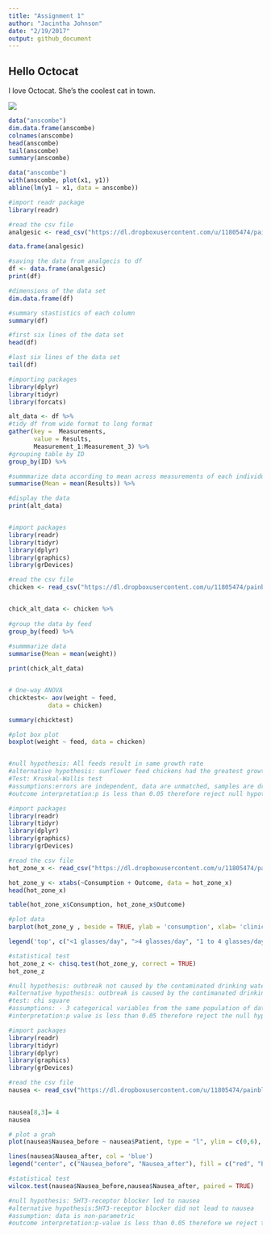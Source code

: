 ```yaml
---
title: "Assignment 1"
author: "Jacintha Johnson"
date: "2/19/2017"
output: github_document
---
```

## Hello Octocat
I love Octocat. She's the coolest cat in town.

![](octocat.png)

```r
data("anscombe")
dim.data.frame(anscombe)
colnames(anscombe)
head(anscombe)
tail(anscombe)
summary(anscombe)
```



```r
data("anscombe") 
with(anscombe, plot(x1, y1))
abline(lm(y1 ~ x1, data = anscombe))
```
```r

#import readr package
library(readr)

#read the csv file
analgesic <- read_csv("https://dl.dropboxusercontent.com/u/11805474/painblogr/biostats/assignments/analgesic.csv")

data.frame(analgesic)

#saving the data from analgecis to df
df <- data.frame(analgesic)
print(df)
```

```r

#dimensions of the data set
dim.data.frame(df)

#summary stastistics of each column
summary(df)

#first six lines of the data set
head(df)

#last six lines of the data set
tail(df)

```

```r

#importing packages
library(dplyr)
library(tidyr)
library(forcats)

alt_data <- df %>%
#tidy df from wide format to long format
gather(key =  Measurements,
       value = Results, 
       Measurement_1:Measurement_3) %>%
#grouping table by ID  
group_by(ID) %>%

#summmarize data according to mean across measurements of each individual
summarise(Mean = mean(Results)) %>%

#display the data
print(alt_data)



```

```r

#import packages
library(readr)
library(tidyr)
library(dplyr)
library(graphics)
library(grDevices)

#read the csv file
chicken <- read_csv("https://dl.dropboxusercontent.com/u/11805474/painblogr/biostats/assignments/chick-weights.csv?dl=1")


chick_alt_data <- chicken %>%
  
#group the data by feed
group_by(feed) %>%
  
#summmarize data
summarise(Mean = mean(weight))

print(chick_alt_data)


# One-way ANOVA
chicktest<- aov(weight ~ feed,
           data = chicken)

summary(chicktest)

#plot box plot
boxplot(weight ~ feed, data = chicken)


#null hypothesis: All feeds result in same growth rate
#alternative hypothesis: sunflower feed chickens had the greatest growth rate
#Test: Kruskal-Wallis test
#assumptions:errors are independent, data are unmatched, samples are drawn from populations with same shape distributions
#outcome interpretation:p is less than 0.05 therefore reject null hypothesis.
```

```r
#import packages
library(readr)
library(tidyr)
library(dplyr)
library(graphics)
library(grDevices)

#read the csv file
hot_zone_x <- read_csv("https://dl.dropboxusercontent.com/u/11805474/painblogr/biostats/assignments/gastroenteritis.csv?dl=1")

hot_zone_y <- xtabs(~Consumption + Outcome, data = hot_zone_x)
head(hot_zone_x)

table(hot_zone_x$Consumption, hot_zone_x$Outcome)

#plot data
barplot(hot_zone_y , beside = TRUE, ylab = 'consumption', xlab= 'clinical presentation', main = 'Outbreak of severe gastroenteritis from water contamination', col= c("red", "orange", "yellow"))

legend('top', c("<1 glasses/day", ">4 glasses/day", "1 to 4 glasses/day"), fill = c("orange", "yellow", "red"))

#statistical test
hot_zone_z <- chisq.test(hot_zone_y, correct = TRUE)
hot_zone_z

#null hypothesis: outbreak not caused by the contaminated drinking water
#alternative hypothesis: outbreak is caused by the contimanated drinking water
#test: chi square
#assumptions: - 3 categorical variables from the same population of data
#interpretation:p value is less than 0.05 therefore reject the null hypothesis
```

```r
#import packages
library(readr)
library(tidyr)
library(dplyr)
library(graphics)
library(grDevices)

#read the csv file
nausea <- read_csv("https://dl.dropboxusercontent.com/u/11805474/painblogr/biostats/assignments/nausea.csv?dl=1")

  
nausea[8,3]= 4
nausea

# plot a grah
plot(nausea$Nausea_before ~ nausea$Patient, type = "l", ylim = c(0,6), xlab = 'patient', ylab = 'nausea rating', col = 'red', main = 'rating of nausea before and after receiving chemotherapy')

lines(nausea$Nausea_after, col = 'blue')
legend("center", c("Nausea_before", "Nausea_after"), fill = c("red", "blue"))

#statistical test
wilcox.test(nausea$Nausea_before,nausea$Nausea_after, paired = TRUE)

#null hypothesis: 5HT3-receptor blocker led to nausea
#alternative hypothesis:5HT3-receptor blocker did not lead to nausea
#assumption: data is non-parametric
#outcome interpretation:p-value is less than 0.05 therefore we reject the null hgypothesis. 
```